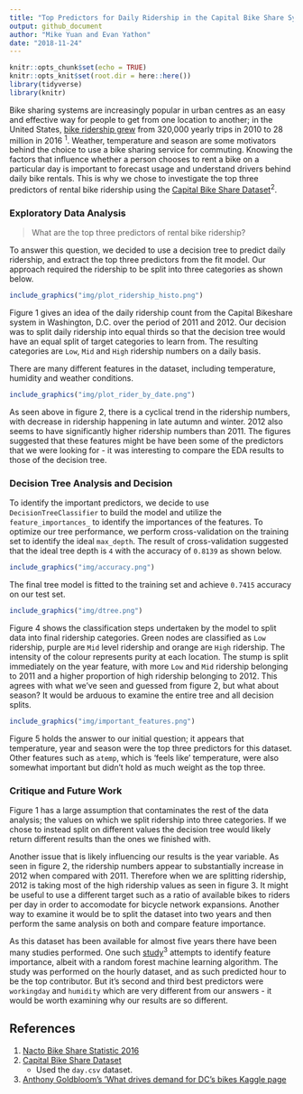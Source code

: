 ```yaml
---
title: "Top Predictors for Daily Ridership in the Capital Bike Share System"
output: github_document
author: "Mike Yuan and Evan Yathon"
date: "2018-11-24"
---
```


```r
knitr::opts_chunk$set(echo = TRUE)
knitr::opts_knit$set(root.dir = here::here())
library(tidyverse)
library(knitr)
```

Bike sharing systems are increasingly popular in urban centres as an easy and effective way for people to get from one location to another; in the United States, [bike ridership grew](https://nacto.org/bike-share-statistics-2016/) from 320,000 yearly trips in 2010 to 28 million in 2016 <sup>1</sup>.  Weather, temperature and season are some motivators behind the choice to use a bike sharing service for commuting.  Knowing the factors that influence whether a person chooses to rent a bike on a particular day is important to forecast usage and understand drivers behind daily bike rentals.  This is why we chose to investigate the top three predictors of rental bike ridership using the [Capital Bike Share Dataset](https://archive.ics.uci.edu/ml/datasets/bike+sharing+dataset)<sup>2</sup>.

### Exploratory Data Analysis

> What are the top three predictors of rental bike ridership?

To answer this question, we decided to use a decision tree to predict daily ridership, and extract the top three predictors from the fit model.  Our approach required the ridership to be split into three categories as shown below.

```r
include_graphics("img/plot_ridership_histo.png")
```


Figure 1 gives an idea of the daily ridership count from the Capital Bikeshare system in Washington, D.C. over the period of 2011 and 2012.  Our decision was to split daily ridership into equal thirds so that the decision tree would have an equal split of target categories to learn from.  The resulting categories are `Low`, `Mid` and `High` ridership numbers on a daily basis.

There are many different features in the dataset, including temperature, humidity and weather conditions.

```r
include_graphics("img/plot_rider_by_date.png")
```


As seen above in figure 2, there is a cyclical trend in the ridership numbers, with decrease in ridership happening in late autumn and winter.  2012 also seems to have significantly higher ridership numbers than 2011.  The figures suggested that these features might be have been some of the predictors that we were looking for - it was interesting to compare the EDA results to those of the decision tree.

### Decision Tree Analysis and Decision

To identify the important predictors, we decide to use `DecisionTreeClassifier` to build the model and utilize the `feature_importances_` to identify the importances of the features. To optimize our tree performance, we perform cross-validation on the training set to identify the ideal `max_depth`. The result of cross-validation suggested that the ideal tree depth is `4` with the accuracy of `0.8139` as shown below.

```r
include_graphics("img/accuracy.png")
```


The final tree model is fitted to the training set and achieve `0.7415` accuracy on our test set.

```r
include_graphics("img/dtree.png")
```


Figure 4 shows the classification steps undertaken by the model to split data into final ridership categories.  Green nodes are classified as `Low` ridership, purple are `Mid` level ridership and orange are `High` ridership.  The intensity of the colour represents purity at each location.  The stump is split immediately on the year feature, with more `Low` and `Mid` ridership belonging to 2011 and a higher proportion of high ridership belonging to 2012.  This agrees with what we've seen and guessed from figure 2, but what about season?  It would be arduous to examine the entire tree and all decision splits.

```r
include_graphics("img/important_features.png")
```


Figure 5 holds the answer to our initial question; it appears that temperature, year and season were the top three predictors for this dataset.  Other features such as `atemp`, which is 'feels like' temperature, were also somewhat important but didn't hold as much weight as the top three.

### Critique and Future Work

Figure 1 has a large assumption that contaminates the rest of the data analysis; the values on which we split ridership into three categories.  If we chose to instead split on different values the decision tree would likely return different results than the ones we finished with.

Another issue that is likely influencing our results is the year variable.  As seen in figure 2, the ridership numbers appear to substantially increase in 2012 when compared with 2011.  Therefore when we are splitting ridership, 2012 is taking most of the high ridership values as seen in figure 3.  It might be useful to use a different target such as a ratio of available bikes to riders per day in order to accomodate for bicycle network expansions.  Another way to examine it would be to split the dataset into two years and then perform the same analysis on both and compare feature importance.

As this dataset has been available for almost five years there have been many studies performed.  One such [study](https://www.kaggle.com/antgoldbloom/random-forest-benchmark/output)<sup>3</sup> attempts to identify feature importance, albeit with a random forest machine learning algorithm.  The study was performed on the hourly dataset, and as such predicted hour to be the top contributor.  But it's second and third best predictors  were `workingday` and `humidity` which are very different from our answers - it would be worth examining why our results are so different.

## References
1. [Nacto Bike Share Statistic 2016](https://nacto.org/bike-share-statistics-2016/)
2. [Capital Bike Share Dataset](https://archive.ics.uci.edu/ml/datasets/bike+sharing+dataset)
      - Used the `day.csv` dataset.
3. [Anthony Goldbloom's 'What drives demand for DC's bikes Kaggle page](https://www.kaggle.com/antgoldbloom/random-forest-benchmark/output)
